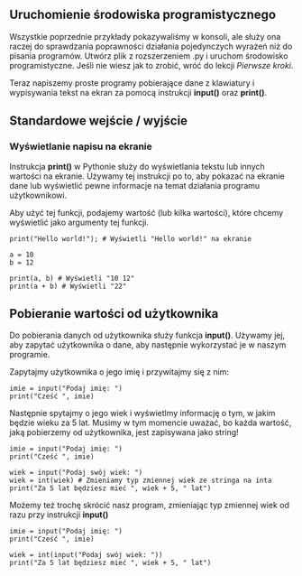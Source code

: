 ## Uruchomienie środowiska programistycznego
Wszystkie poprzednie przykłady pokazywaliśmy w konsoli, ale służy ona raczej do sprawdzania poprawności działania pojedynczych wyrażeń niż do pisania programów. Utwórz plik z rozszerzeniem .py i uruchom środowisko programistyczne. 
Jeśli nie wiesz jak to zrobić, wróć do lekcji *Pierwsze kroki*.

Teraz napiszemy proste programy pobierające dane z klawiatury i wypisywania tekst na ekran za pomocą instrukcji **input()** oraz **print()**.

## Standardowe wejście / wyjście
### Wyświetlanie napisu na ekranie
Instrukcja **print()** w Pythonie służy do wyświetlania tekstu lub innych wartości na ekranie. Używamy tej instrukcji po to, aby pokazać na ekranie dane lub wyświetlić pewne informacje na temat działania programu użytkownikowi.

Aby użyć tej funkcji, podajemy wartość (lub kilka wartości), które chcemy wyświetlić jako argumenty tej funkcji.

```python=
print("Hello world!"); # Wyświetli "Hello world!" na ekranie

a = 10
b = 12

print(a, b) # Wyświetli "10 12"
print(a + b) # Wyświetli "22"
```

## Pobieranie wartości od użytkownika
Do pobierania danych od użytkownika służy funkcja **input()**. Używamy jej, aby zapytać użytkownika o dane, aby następnie wykorzystać je w naszym programie. 

Zapytajmy użytkownika o jego imię i przywitajmy się z nim:
```python=
imie = input("Podaj imię: ")
print("Cześć ", imie) 
```

Następnie spytajmy o jego wiek i wyświetlmy informację o tym, w jakim będzie wieku za 5 lat. 
Musimy w tym momencie uważać, bo 
każda wartość, jaką pobierzemy od użytkownika, jest zapisywana jako string!
```python=
imie = input("Podaj imię: ")
print("Cześć ", imie) 

wiek = input("Podaj swój wiek: ")
wiek = int(wiek) # Zmieniamy typ zmiennej wiek ze stringa na inta
print("Za 5 lat będziesz mieć ", wiek + 5, " lat")
```
Możemy też trochę skrócić nasz program, zmieniając typ zmiennej wiek od razu przy instrukcji **input()**

```python=
imie = input("Podaj imię: ")
print("Cześć ", imie) 

wiek = int(input("Podaj swój wiek: "))
print("Za 5 lat będziesz mieć ", wiek + 5, " lat")
```
